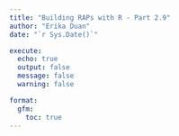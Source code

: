 ```yaml
---
title: "Building RAPs with R - Part 2.9"
author: "Erika Duan"
date: "`r Sys.Date()`"   

execute:
  echo: true
  output: false
  message: false
  warning: false

format:
  gfm:
    toc: true
---
```


